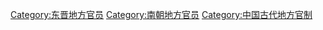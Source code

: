 [[Category:东晋地方官员|Category:东晋地方官员]]
[[Category:南朝地方官员|Category:南朝地方官员]]
[[Category:中国古代地方官制|Category:中国古代地方官制]]